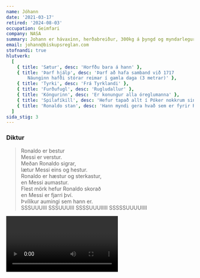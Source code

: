 ```yaml
---
name: Jóhann
date: '2021-03-17'
retired: '2024-08-03'
occupation: Geimfari
company: NASA
summary: Johann er hávaxinn, herðabreiður, 300kg á þyngd og myndarlegur karlmaður
email: johann@biskupsreglan.com
stofnandi: true
hlutverk:
  [
    { title: 'Sætur', desc: 'Horfðu bara á hann' },
    { title: 'Þarf hjálp', desc: 'Þarf að hafa samband við 1717
        Náunginn hafði stórar reimar í gamla daga (3 metrar)' },
    { title: 'Tyrki', desc: 'Frá Tyrklandi' },
    { title: 'Furðufugl', desc: 'Rugludallur' },
    { title: 'Kóngurinn', desc: 'Er konungur alla óreglumanna' },
    { title: 'Spilafíkill', desc: 'Hefur tapað allt í Póker nokkrum sinnum, þetta á alls ekki líka við Trausta' },
    { title: 'Ronaldo stan', desc: 'Hann myndi gera hvað sem er fyrir Ronaldo' },
  ]
sida_stig: 3
---
```


### Diktur

> Ronaldo er bestur \
> Messi er verstur. \
> Meðan Ronaldo sigrar, \
> lætur Messi eins og hestur. \
> Ronaldo er hæstur og sterkastur, \
> en Messi aumastur. \
> Flest mörk hefur Ronaldo skorað \
> en Messi er fjarri því. \
> Þvílíkur aumingi sem hann er. \
> SSSUUUIII SSSUUUIII SSSSUUUIIIII SSSSSUUUUIIII

<Video id="8n5dJwWXrbo" />
